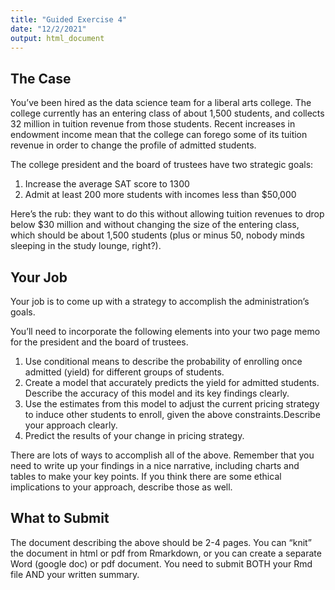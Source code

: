 ```yaml
---
title: "Guided Exercise 4"
date: "12/2/2021"
output: html_document
---
```


## The Case

You've been hired as the data science team for a liberal arts college. The college currently has an entering class of about 1,500 students, and collects 32 million in tuition revenue from those students. Recent increases in endowment income mean that the college can forego some of its tuition  revenue in order to change the profile of admitted students. 

The college president and the board of trustees have two strategic goals:

1.  Increase the average SAT score to 1300
2.  Admit at least 200 more students with incomes less than \$50,000

Here's the rub: they want to do this without allowing tuition revenues to drop below \$30 million and without changing the size of the entering class, which should be about 1,500 students (plus or minus 50, nobody minds sleeping in the study lounge, right?).

##  Your Job

Your job is to come up with a strategy to accomplish the administration's goals. 

You'll need to incorporate the following elements into your two page memo for the president and the board of trustees.

1. Use conditional means to describe the probability of enrolling once admitted (yield) for different groups of students. 
2. Create a  model that accurately predicts the yield for admitted students. Describe the accuracy of this model and its key findings clearly.
3. Use the estimates from this model to adjust the current pricing strategy to induce other students to enroll, given the above constraints.Describe your approach clearly.  
4. Predict the results of your change in pricing strategy.  

There are lots of ways to accomplish all of the above. Remember that you need to write up your findings in a nice narrative, including charts and tables to make your key points. If you think there are some ethical implications to your approach, describe those as well. 

## What to Submit
 The document describing the above should be 2-4  pages. You can "knit" the document in html or pdf from Rmarkdown, or you can create a separate Word (google doc) or pdf document. You need to submit BOTH your Rmd file AND your written summary. 

